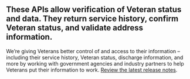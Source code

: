 ## These APIs allow verification of Veteran status and data. They return service history, confirm Veteran status, and validate address information. 

We’re giving Veterans better control of and access to their information – including their service history, Veteran status, discharge information, and more by working with government agencies and industry partners to help Veterans put their information to work. [Review the latest release notes](/release-notes/verification).
